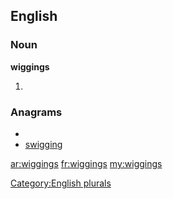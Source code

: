 ==English==

===Noun===
'''wiggings'''

# {{plural of|[[wigging]]}}

===Anagrams===
* {{alphagram|gggiinsw}}
* [[swigging#English|swigging]]

[[Category:English plurals]]

[[ar:wiggings]]
[[fr:wiggings]]
[[my:wiggings]]